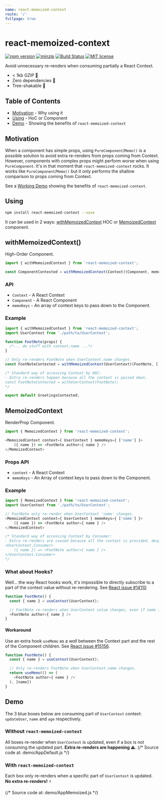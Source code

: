 ```yaml
---
name: react-memoized-context
route: '/'
fullpage: true
---
```



# react-memoized-context

[![npm version](https://img.shields.io/npm/v/react-memoized-context.svg?style=flat)](https://www.npmjs.com/package/react-memoized-context)
[![minzip](https://img.shields.io/bundlephobia/minzip/react-memoized-context.svg)](https://bundlephobia.com/result?p=react-memoized-context@0.1.2)
[![Build Status](https://img.shields.io/travis/sandrina-p/react-memoized-context/master.svg)](https://travis-ci.org/sandrina-p/react-memoized-context)
[![MIT license](https://img.shields.io/badge/License-MIT-blue.svg)](https://lbesson.mit-license.org/)

Avoid unnecessary re-renders when consuming partially a React Context.

- < 1kb GZIP 🔬
- Zero dependencies 🙌
- Tree-shakable 🌴

## Table of Contents
- [Motivation](#motivation) - Why using it
- [Using](#using) - HoC or Component
- [Demo](#demo) - Showing the benefits of `react-memoized-context`

## Motivation
When a component has simple props, using `PureComponent`/`Memo()` is a possible solution to avoid extra re-renders from props coming from Context. However, components with complex props might perform worse when using `PureComponent`. It's in that moment that `react-memoized-context` rocks. It works like `PureComponent`/`Memo()` but it only performs the shallow comparison to props coming from Context.

See a [Working Demo](https://react-memoized-context.netlify.com/) showing the benefits of `react-memoized-context`.

## Using

```bash
npm install react-memoized-context --save
```

It can be used in 2 ways: [withMemoizedContext](#withmemoizedcontext) HOC or [MemoizedContext](#memoizedcontext) component.

## withMemoizedContext()
High-Order Component.

```js
import { withMemoizedContext } from 'react-memoized-context';

const ComponentContexted = withMemoizedContext(Context)(Component, memoKeys);
```

### API
- `Context` - A React Context
- `Component` - A React Component
- `memoKeys` - An array of context keys to pass down to the Component.

### Example

```js
import { withMemoizedContext } from 'react-memoized-context';
import UserContext from './path/to/UserContext';

function FootNote(props) {
  /*... do stuff with context.name ...*/
}

// Only re-renders FootNote when UserContext.name changes.
const FootNoteContexted = withMemoizedContext(UserContext)(FootNote, ['name']);

/* Standard way of accessing Context by HOC:
- Extra re-renders happen because all the context is passed down.
const FootNoteContexted = withUserContext(FootNote);
*/

export default GreetingsContexted;
```

## MemoizedContext
RenderProp Component.

```js
import { MemoizedContext } from 'react-memoized-context';

<MemoizedContext context={ UserContext } memoKeys={ ['name'] }>
    ({ name }) => <FootNote author={ name } />
</MemoizedContext>
```

### Props API
- `context` - A React Context
- `memoKeys` - An Array of context keys to pass down to the Component.

### Example

```js
import { MemoizedContext } from 'react-memoized-context';
import UserContext from './path/to/UserContext';

// FootNote only re-render when UserContext 'name' changes.
<MemoizedContext context={ UserContext } memoKeys={ ['name'] }>
    ({ name }) => <FootNote author={ name } />
</MemoizedContext>

/* Standard way of accessing Context by Consumer:
- Extra re-renders are caused because all the context is provided, despite of only name being used.
<UserContext.Consumer>
    ({ name }) => <FootNote author={ name } />
</UserContext.Consumer>
*/
```

### What about Hooks?
Well... the way React hooks work, it's impossible to directly subscribe to a part of the context value without re-rendering. See [React issue #14110](https://github.com/facebook/react/issues/14110)

```js
function FootNote() {
  const { name } = useContext(UserContext);

  // FootNote re-renders when UserContext value changes, even if name is the same.
  <FootNote author={ name } />
}
```

#### Workaround
Use an extra hook `useMemo` as a _wall_ between the Context part and the rest of the Component children. See [React issue #15156](https://github.com/facebook/react/issues/15156#issuecomment-474590693).

```js
function FootNote() {
  const { name } = useContext(UserContext);

  // Only re-renders FootNote when UserContext.name changes.
  return useMemo(() => (
    <FootNote author={ name } />
  ), [name])
}
```

## Demo

The 3 blue boxes below are consuming part of `UserContext` context: `updateUser`, `name` and `age` respectively.

### Without `react-memoized-context`
All boxes re-render when `UserContext` is updated, even if a box is not consuming the updated part. **Extra re-renders are happening ⚠️**.
<Playground>
    {/* Source code at: demo/AppDefault.js */}
    <AppDefault />
</Playground>

### With `react-memoized-context`
Each box only re-renders when a specific part of `UserContext` is updated. **No extra re-renders!** ⚡️

<Playground>
    {/* Source code at: demo/AppMemoized.js */}
    <AppMemoized />
</Playground>
